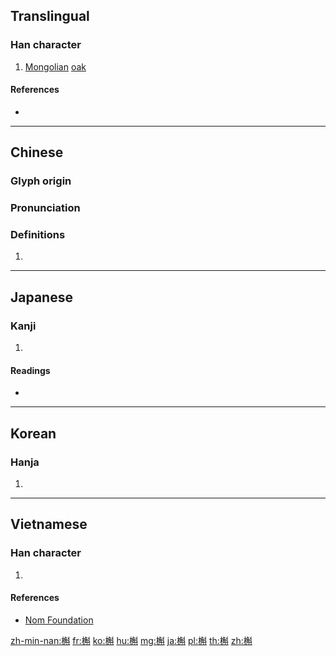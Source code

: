 ==Translingual==

===Han character===
{{Han char|rn=75|rad=木|as=11|sn=15|four=44900|canj=DNBJ|ids=⿰木斛}}

# [[Mongolia]]n [[oak]] {{gloss|{{taxlink|Quercus dentata|species|noshow=1}}}}

====References====
* {{Han ref|kx=0547.180|dkj=15375|dj=0935.150|hdz=21283.020|uh=69F2|ud=27122|bh=E5DA|bd=58842}}

----

==Chinese==
{{zh-forms}}

===Glyph origin===
{{Han etym}}

===Pronunciation===
{{zh-pron
|m=hú
|c=huk6
|mc=y
|oc=y
|ma=
|cat=pn
}}

===Definitions===
{{zh-hanzi}}

# {{rfdef|lang=zh}}

----

==Japanese==

===Kanji===
{{ja-kanji|grade=|rs=木11}}

# {{defn|lang=ja|sort=木11}}

====Readings====
* {{ja-readings|on=[[こく]] (koku)|kun=[[かしわ]] (kashiwa)}}

----

==Korean==

===Hanja===
{{ko-hanja|hangeul=곡|eumhun=|rv=gok|mr=kok|y=kok}}

# {{defn|lang=ko|sort=木11}}

----

==Vietnamese==

===Han character===
{{vi-readings|rs=木11| hanviet = hộc}}

# {{defn|lang=vi|sort=木11}}

====References====
*[http://nomfoundation.org/common/nom_details.php?codepoint=69f2 Nom Foundation]

[[zh-min-nan:槲]]
[[fr:槲]]
[[ko:槲]]
[[hu:槲]]
[[mg:槲]]
[[ja:槲]]
[[pl:槲]]
[[th:槲]]
[[zh:槲]]
